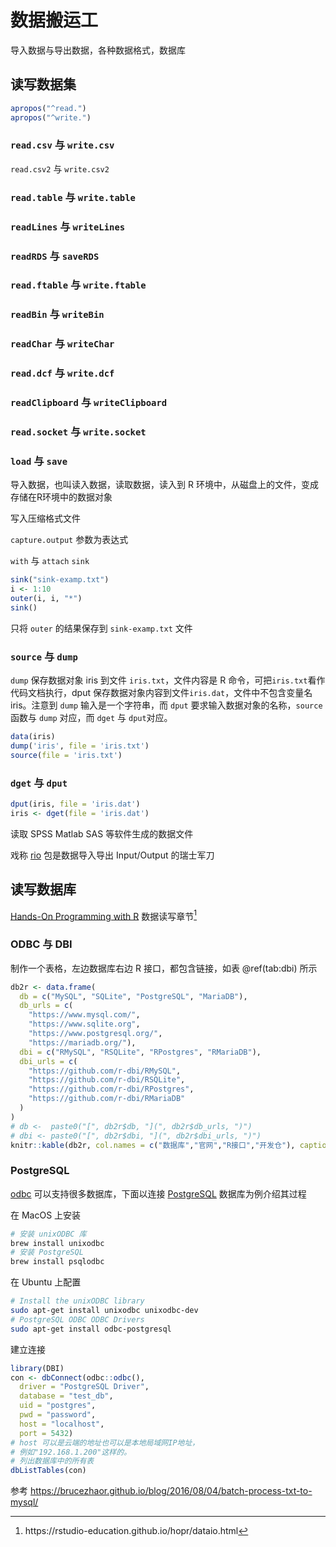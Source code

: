 # 数据搬运工 {#data-porter}

导入数据与导出数据，各种数据格式，数据库

## 读写数据集 {#read-write-data}

```r
apropos("^read.")
apropos("^write.")
```


### `read.csv` 与 `write.csv` {#read-write-csv}

`read.csv2` 与 `write.csv2` 

### `read.table` 与 `write.table` {#read-write-table}

### `readLines` 与 `writeLines` {#read-write-lines}

### `readRDS` 与 `saveRDS` {#read-save-rds}


### `read.ftable` 与 `write.ftable` {#read-write-ftable}


### `readBin` 与 `writeBin` {#read-write-bin}


### `readChar` 与 `writeChar` {#read-write-char}


### `read.dcf` 与 `write.dcf` {#read-write-dcf}


### `readClipboard` 与 `writeClipboard` {#read-write-clipboard}


### `read.socket` 与 `write.socket` {#read-write-socket}

### `load` 与 `save` {#load-save}



导入数据，也叫读入数据，读取数据，读入到 R 环境中，从磁盘上的文件，变成存储在R环境中的数据对象

写入压缩格式文件


`capture.output` 参数为表达式

`with` 与 `attach`
`sink`


```r
sink("sink-examp.txt")
i <- 1:10
outer(i, i, "*")
sink()
```

只将 `outer` 的结果保存到 `sink-examp.txt` 文件



### `source` 与 `dump` {#source-dump}

`dump` 保存数据对象 iris 到文件 `iris.txt`，文件内容是 R 命令，可把`iris.txt`看作代码文档执行，dput 保存数据对象内容到文件`iris.dat`，文件中不包含变量名 iris。注意到 `dump` 输入是一个字符串，而 `dput` 要求输入数据对象的名称，`source` 函数与 `dump` 对应，而 `dget` 与 `dput`对应。 

```r
data(iris)
dump('iris', file = 'iris.txt') 
source(file = 'iris.txt')
```

### `dget` 与 `dput` {#dget-dput}

```r
dput(iris, file = 'iris.dat')
iris <- dget(file = 'iris.dat')
```


读取 SPSS Matlab SAS 等软件生成的数据文件

戏称 [rio](https://github.com/leeper/rio) 包是数据导入导出 Input/Output  的瑞士军刀


## 读写数据库 {#read-write-database}

[Hands-On Programming with R](https://rstudio-education.github.io/hopr) 数据读写章节[^dataio]

[^dataio]: https://rstudio-education.github.io/hopr/dataio.html

### ODBC 与 DBI

制作一个表格，左边数据库右边 R 接口，都包含链接，如表 \@ref(tab:dbi) 所示

```r
db2r <- data.frame(
  db = c("MySQL", "SQLite", "PostgreSQL", "MariaDB"),
  db_urls = c(
    "https://www.mysql.com/",
    "https://www.sqlite.org",
    "https://www.postgresql.org/",
    "https://mariadb.org/"),
  dbi = c("RMySQL", "RSQLite", "RPostgres", "RMariaDB"),
  dbi_urls = c(
    "https://github.com/r-dbi/RMySQL",
    "https://github.com/r-dbi/RSQLite",
    "https://github.com/r-dbi/RPostgres",
    "https://github.com/r-dbi/RMariaDB"
  )
)
# db <-  paste0("[", db2r$db, "](", db2r$db_urls, ")")
# dbi <- paste0("[", db2r$dbi, "](", db2r$dbi_urls, ")")
knitr::kable(db2r, col.names = c("数据库","官网","R接口","开发仓"), caption = "数据库接口")
```


### PostgreSQL

[odbc](https://github.com/r-dbi/odbc) 可以支持很多数据库，下面以连接 [PostgreSQL](https://www.postgresql.org/) 数据库为例介绍其过程

在 MacOS 上安装

```bash
# 安装 unixODBC 库
brew install unixodbc
# 安装 PostgreSQL
brew install psqlodbc
```

在 Ubuntu 上配置

```bash
# Install the unixODBC library
sudo apt-get install unixodbc unixodbc-dev
# PostgreSQL ODBC ODBC Drivers
sudo apt-get install odbc-postgresql
```

建立连接

```r
library(DBI)
con <- dbConnect(odbc::odbc(),
  driver = "PostgreSQL Driver",
  database = "test_db",
  uid = "postgres",
  pwd = "password",
  host = "localhost",
  port = 5432)
# host 可以是云端的地址也可以是本地局域网IP地址，
# 例如"192.168.1.200"这样的。
# 列出数据库中的所有表
dbListTables(con)
```

参考 <https://brucezhaor.github.io/blog/2016/08/04/batch-process-txt-to-mysql/>

